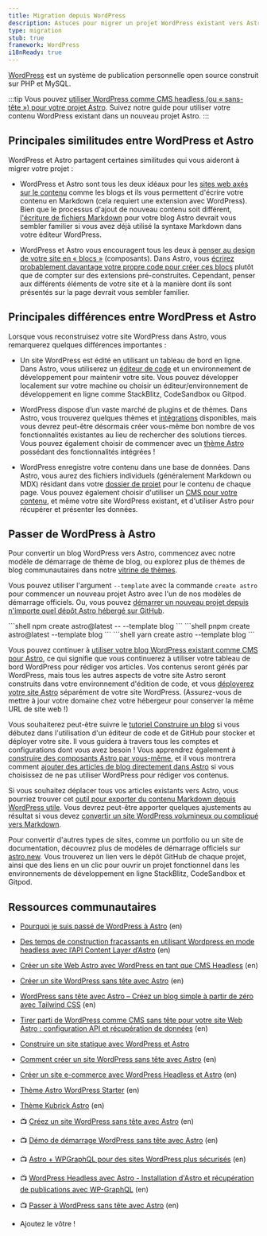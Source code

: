 ```yaml
---
title: Migration depuis WordPress
description: Astuces pour migrer un projet WordPress existant vers Astro.
type: migration
stub: true
framework: WordPress
i18nReady: true
---
```


[WordPress](https://wordpress.org) est un système de publication personnelle open source construit sur PHP et MySQL.


:::tip
Vous pouvez [utiliser WordPress comme CMS headless (ou « sans-tête ») pour votre projet Astro](/fr/guides/cms/wordpress/). Suivez notre guide pour utiliser votre contenu WordPress existant dans un nouveau projet Astro.
:::

## Principales similitudes entre WordPress et Astro

WordPress et Astro partagent certaines similitudes qui vous aideront à migrer votre projet :

- WordPress et Astro sont tous les deux idéaux pour les [sites web axés sur le contenu](/fr/concepts/why-astro/#axé-sur-le-contenu) comme les blogs et ils vous permettent d'écrire votre contenu en Markdown (cela requiert une extension avec WordPress). Bien que le processus d'ajout de nouveau contenu soit différent, [l'écriture de fichiers Markdown](/fr/guides/markdown-content/) pour votre blog Astro devrait vous sembler familier si vous avez déjà utilisé la syntaxe Markdown dans votre éditeur WordPress.

- WordPress et Astro vous encouragent tous les deux à [penser au design de votre site en « blocs »](/fr/concepts/islands/) (composants). Dans Astro, vous [écrirez probablement davantage votre propre code pour créer ces blocs](/fr/basics/astro-components/) plutôt que de compter sur des extensions pré-construites. Cependant, penser aux différents éléments de votre site et à la manière dont ils sont présentés sur la page devrait vous sembler familier.

## Principales différences entre WordPress et Astro

Lorsque vous reconstruisez votre site WordPress dans Astro, vous remarquerez quelques différences importantes :

- Un site WordPress est édité en utilisant un tableau de bord en ligne. Dans Astro, vous utiliserez un [éditeur de code](/fr/editor-setup/) et un environnement de développement pour maintenir votre site. Vous pouvez développer localement sur votre machine ou choisir un éditeur/environnement de développement en ligne comme StackBlitz, CodeSandbox ou Gitpod.

- WordPress dispose d’un vaste marché de plugins et de thèmes. Dans Astro, vous trouverez quelques thèmes et [intégrations](https://astro.build/integrations/) disponibles, mais vous devrez peut-être désormais créer vous-même bon nombre de vos fonctionnalités existantes au lieu de rechercher des solutions tierces. Vous pouvez également choisir de commencer avec un [thème Astro](https://astro.build/themes) possédant des fonctionnalités intégrées !

- WordPress enregistre votre contenu dans une base de données. Dans Astro, vous aurez des fichiers individuels (généralement Markdown ou MDX) résidant dans votre [dossier de projet](/fr/basics/project-structure/) pour le contenu de chaque page. Vous pouvez également choisir d'utiliser un [CMS pour votre contenu](/fr/guides/cms/), et même votre site WordPress existant, et d'utiliser Astro pour récupérer et présenter les données.

## Passer de WordPress à Astro

Pour convertir un blog WordPress vers Astro, commencez avec notre modèle de démarrage de thème de blog, ou explorez plus de thèmes de blog communautaires dans notre [vitrine de thèmes](https://astro.build/themes). 

Vous pouvez utiliser l'argument `--template` avec la commande `create astro` pour commencer un nouveau projet Astro avec l'un de nos modèles de démarrage officiels. Ou, vous pouvez [démarrer un nouveau projet depuis n'importe quel dépôt Astro hébergé sur GitHub](/fr/install-and-setup/#utiliser-un-thème-ou-un-modèle-de-démarrage).

  <PackageManagerTabs>
    <Fragment slot="npm">
    ```shell
    npm create astro@latest -- --template blog
    ```
    </Fragment>
    <Fragment slot="pnpm">
    ```shell
    pnpm create astro@latest --template blog
    ```
    </Fragment>
    <Fragment slot="yarn">
    ```shell
    yarn create astro --template blog
    ```
    </Fragment>
  </PackageManagerTabs>

Vous pouvez continuer à [utiliser votre blog WordPress existant comme CMS pour Astro](/fr/guides/cms/wordpress/), ce qui signifie que vous continuerez à utiliser votre tableau de bord WordPress pour rédiger vos articles. Vos contenus seront gérés par WordPress, mais tous les autres aspects de votre site Astro seront construits dans votre environnement d'édition de code, et vous [déployerez votre site Astro](/fr/guides/deploy/) séparément de votre site WordPress. (Assurez-vous de mettre à jour votre domaine chez votre hébergeur pour conserver la même URL de site web !)

Vous souhaiterez peut-être suivre le [tutoriel Construire un blog](/fr/tutorial/0-introduction/) si vous débutez dans l'utilisation d'un éditeur de code et de GitHub pour stocker et déployer votre site. Il vous guidera à travers tous les comptes et configurations dont vous avez besoin ! Vous apprendrez également à [construire des composants Astro par vous-même](/fr/tutorial/3-components/), et il vous montrera comment [ajouter des articles de blog directement dans Astro](/fr/tutorial/2-pages/2/) si vous choisissez de ne pas utiliser WordPress pour rédiger vos contenus.

Si vous souhaitez déplacer tous vos articles existants vers Astro, vous pourriez trouver cet [outil pour exporter du contenu Markdown depuis WordPress utile](https://github.com/lonekorean/wordpress-export-to-markdown). Vous devrez peut-être apporter quelques ajustements au résultat si vous devez [convertir un site WordPress volumineux ou compliqué vers Markdown](https://swizec.com/blog/how-to-export-a-large-wordpress-site-to-markdown/).

Pour convertir d'autres types de sites, comme un portfolio ou un site de documentation, découvrez plus de modèles de démarrage officiels sur [astro.new](https://astro.new). Vous trouverez un lien vers le dépôt GitHub de chaque projet, ainsi que des liens en un clic pour ouvrir un projet fonctionnel dans les environnements de développement en ligne StackBlitz, CodeSandbox et Gitpod.

## Ressources communautaires

- [Pourquoi je suis passé de WordPress à Astro](https://dev.to/fratzinger/why-i-switched-from-wordpress-to-astro-5ge) (en)
- [Des temps de construction fracassants en utilisant Wordpress en mode headless avec l’API Content Layer d’Astro](https://andrewkepson.com/blog/headless-wordpress/build-time-astro-content-layer-api/) (en)
- [Créer un site Web Astro avec WordPress en tant que CMS Headless](https://blog.openreplay.com/building-an-astro-website-with-wordpress-as-a-headless-cms/) (en)
- [Créer un site WordPress sans tête avec Astro](https://wpengine.com/builders/building-headless-wordpress-site-astro/) (en)
- [WordPress sans tête avec Astro – Créez un blog simple à partir de zéro avec Tailwind CSS](https://fullstackdigital.io/blog/headless-wordpress-with-astro-build-a-simple-blog/) (en)
- [Tirer parti de WordPress comme CMS sans tête pour votre site Web Astro : configuration API et récupération de données](https://medium.com/@bangemann.dev/configure-wordpress-rest-api-setup-data-fetching-4af5161095f6) (en)
- [Construire un site statique avec WordPress et Astro](https://kinsta.com/fr/blog/site-statique-wordpress-astro/)
- [Comment créer un site WordPress sans tête avec Astro](https://dev.to/mathiasahlgren/how-to-set-up-a-headless-wordpress-site-with-astro-3a2h) (en)
- [Créer un site e-commerce avec WordPress Headless et Astro](https://shaxadd.medium.com/building-an-e-commerce-website-with-headless-wordpress-and-astro-2712d8c8b735) (en)
- [Thème Astro WordPress Starter](https://astro.build/themes/details/astro-wordpress-starter/) (en)
- [Thème Kubrick Astro](https://astro.build/themes/details/kubrick-astro/) (en)
- 📺 [Créez un site WordPress sans tête avec Astro](https://www.youtube.com/watch?v=54U7dVmhyxE) (en)
- 📺 [Démo de démarrage WordPress sans tête avec Astro](https://www.youtube.com/watch?v=BcoxZZIfESI) (en)
- 📺 [Astro + WPGraphQL pour des sites WordPress plus sécurisés](https://www.youtube.com/watch?v=fWxn-r83ygQ) (en)
- 📺 [WordPress Headless avec Astro - Installation d'Astro et récupération de publications avec WP-GraphQL](https://www.youtube.com/watch?v=2PSqABrME28) (en)
- 📺 [Passer à WordPress sans tête avec Astro](https://www.youtube.com/watch?v=MP2TR6Z_YTc) (en)

- Ajoutez le vôtre !
